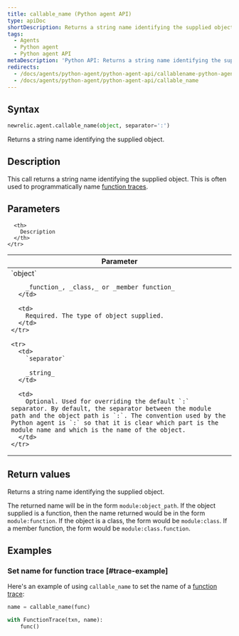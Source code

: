 ```yaml
---
title: callable_name (Python agent API)
type: apiDoc
shortDescription: Returns a string name identifying the supplied object.
tags:
  - Agents
  - Python agent
  - Python agent API
metaDescription: 'Python API: Returns a string name identifying the supplied object.'
redirects:
  - /docs/agents/python-agent/python-agent-api/callablename-python-agent-api
  - /docs/agents/python-agent/python-agent-api/callable_name
---
```


## Syntax

```py
newrelic.agent.callable_name(object, separator=':')
```

Returns a string name identifying the supplied object.

## Description

This call returns a string name identifying the supplied object. This is often used to programmatically name [function traces](/docs/agents/python-agent/python-agent-api/function_trace).

## Parameters

<table>
  <thead>
    <tr>
      <th width="25%">
        Parameter
      </th>

      <th>
        Description
      </th>
    </tr>
  </thead>

  <tbody>
    <tr>
      <td>
        `object`

        _function_, _class,_ or _member function_
      </td>

      <td>
        Required. The type of object supplied.
      </td>
    </tr>

    <tr>
      <td>
        `separator`

        _string_
      </td>

      <td>
        Optional. Used for overriding the default `:` separator. By default, the separator between the module path and the object path is `:`. The convention used by the Python agent is `:` so that it is clear which part is the module name and which is the name of the object.
      </td>
    </tr>
  </tbody>
</table>

## Return values

Returns a string name identifying the supplied object.

The returned name will be in the form `module:object_path`. If the object supplied is a function, then the name returned would be in the form `module:function`. If the object is a class, the form would be `module:class`. If a member function, the form would be `module:class.function`.

## Examples

### Set name for function trace [#trace-example]

Here's an example of using `callable_name` to set the name of a [function trace](/docs/agents/python-agent/python-agent-api/function_trace):

```py
name = callable_name(func)

with FunctionTrace(txn, name):
    func()
```
